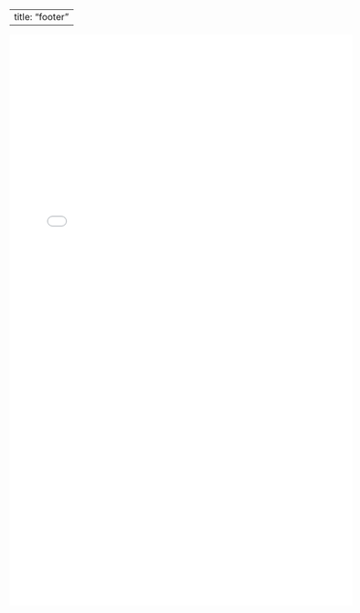
---
title: "footer"
---

```{=html}
<embed src="footer/document.pdf" width="600px" height="1000px"/>
```
